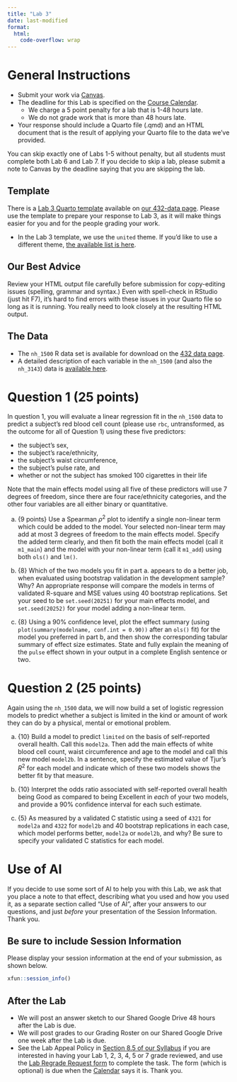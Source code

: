 ```yaml
---
title: "Lab 3"
date: last-modified
format: 
  html:
    code-overflow: wrap
---
```


# General Instructions

- Submit your work via [Canvas](https://canvas.case.edu/). 
- The deadline for this Lab is specified on the [Course Calendar](calendar.qmd).
  - We charge a 5 point penalty for a lab that is 1-48 hours late.
  - We do not grade work that is more than 48 hours late.
- Your response should include a Quarto file (.qmd) and an HTML document that is the result of applying your Quarto file to the data we've provided.

:::{.callout-important}

You can skip exactly one of Labs 1-5 without penalty, but all students must complete both Lab 6 and Lab 7. If you decide to skip a lab, please submit a note to Canvas by the deadline saying that you are skipping the lab.

:::

## Template

There is a [Lab 3 Quarto template](https://raw.githubusercontent.com/THOMASELOVE/432-data/refs/heads/master/data/432_lab3_template.qmd) available on [our 432-data page](https://github.com/THOMASELOVE/432-data). Please use the template to prepare your response to Lab 3, as it will make things easier for you and for the people grading your work.

- In the Lab 3 template, we use the `united` theme. If you'd like to use a different theme, [the available list is here](https://quarto.org/docs/output-formats/html-themes.html).

## Our Best Advice

Review your HTML output file carefully before submission for copy-editing issues (spelling, grammar and syntax.) Even with spell-check in RStudio (just hit F7), it's hard to find errors with these issues in your Quarto file so long as it is running. You really need to look closely at the resulting HTML output.

## The Data

- The `nh_1500` R data set is available for download on the [432 data page](https://github.com/THOMASELOVE/432-data).
- A detailed description of each variable in the `nh_1500` (and also the `nh_3143`) data is [available here](nhanes_codebook.qmd).

# Question 1 (25 points)

In question 1, you will evaluate a linear regression fit in the `nh_1500` data to predict a subject's red blood cell count (please use `rbc`, untransformed, as the outcome for all of Question 1) using these five predictors:

- the subject's sex,
- the subject's race/ethnicity,
- the subject's waist circumference,
- the subject's pulse rate, and
- whether or not the subject has smoked 100 cigarettes in their life

Note that the main effects model using all five of these predictors will use 7 degrees of freedom, since there are four race/ethnicity categories, and the other four variables are all either binary or quantitative.

a. {9 points} Use a Spearman $\rho^2$ plot to identify a single non-linear term which could be added to the model. Your selected non-linear term may add at most 3 degrees of freedom to the main effects model. Specify the added term clearly, and then fit both the main effects model (call it `m1_main`) and the model with your non-linear term (call it `m1_add`) using both `ols()` and `lm()`.

b. {8} Which of the two models you fit in part a. appears to do a better job, when evaluated using bootstrap validation in the development sample? Why? An appropriate response will compare the models in terms of validated R-square and MSE values using 40 bootstrap replications. Set your seed to be `set.seed(20251)` for your main effects model, and `set.seed(20252)` for your model adding a non-linear term.

c. {8} Using a 90% confidence level, plot the effect summary (using `plot(summary(modelname, conf.int = 0.90))` after an `ols()` fit) for the model you preferred in part b, and then show the corresponding tabular summary of effect size estimates. State and fully explain the meaning of the `pulse` effect shown in your output in a complete English sentence or two.

# Question 2 (25 points)

Again using the `nh_1500` data, we will now build a set of logistic regression models to predict whether a subject is limited in the kind or amount of work they can do by a physical, mental or emotional problem. 

a. {10} Build a model to predict `limited` on the basis of self-reported overall health. Call this `model2a`. Then add the main effects of white blood cell count, waist circumference and age to the model and call this new model `model2b`. In a sentence, specify the estimated value of Tjur's $R^2$ for each model and indicate which of these two models shows the better fit by that measure.

b. {10} Interpret the odds ratio associated with self-reported overall health being Good as compared to being Excellent in *each* of your two models, and provide a 90% confidence interval for each such estimate.

c. {5} As measured by a validated C statistic using a seed of `4321` for `model2a` and `4322` for `model2b` and 40 bootstrap replications in each case, which model performs better, `model2a` or `model2b`, and why? Be sure to specify your validated C statistics for each model. 

# Use of AI

If you decide to use some sort of AI to help you with this Lab, we ask that you place a note to that effect, describing what you used and how you used it, as a separate section called "Use of AI", after your answers to our questions, and just *before* your presentation of the Session Information. Thank you.

## Be sure to include Session Information

Please display your session information at the end of your submission, as shown below.

```r
xfun::session_info()
```

## After the Lab

- We will post an answer sketch to our Shared Google Drive 48 hours after the Lab is due.
- We will post grades to our Grading Roster on our Shared Google Drive one week after the Lab is due.
- See the Lab Appeal Policy in [Section 8.5 of our Syllabus](https://thomaselove.github.io/432-syllabus-2025/08-grading.html) if you are interested in having your Lab 1, 2, 3, 4, 5 or 7 grade reviewed, and use the [Lab Regrade Request form](https://bit.ly/432-2025-lab-regrades) to complete the task. The form (which is optional) is due when the [Calendar](calendar.qmd) says it is. Thank you.